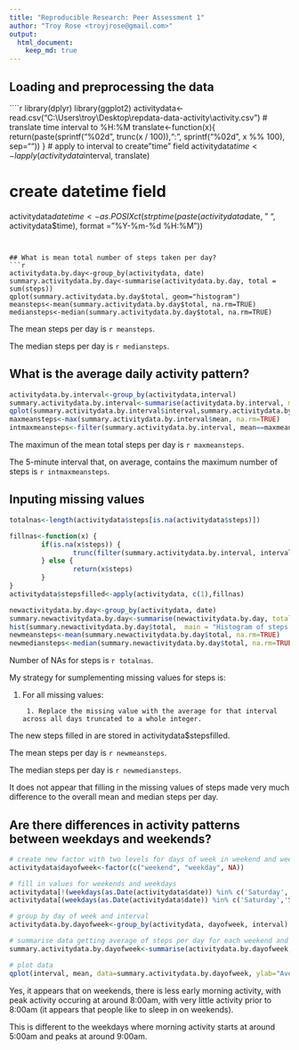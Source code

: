 ```yaml
---
title: "Reproducible Research: Peer Assessment 1"
author: "Troy Rose <troyjrose@gmail.com>"
output: 
  html_document:
    keep_md: true
---
```



## Loading and preprocessing the data
````r
library(dplyr)
library(ggplot2)
activitydata<-read.csv("C:\\Users\\troy\\Desktop\\repdata-data-activity\\activity.csv")
# translate time interval to %H:%M
translate<-function(x){
    return(paste(sprintf("%02d", trunc(x / 100)),":", sprintf("%02d", x %% 100), sep=""))
}
# apply to interval to create "time" field
activitydata$time<-lapply(activitydata$interval, translate)

# create datetime field
activitydata$datetime<-as.POSIXct(strptime(paste(activitydata$date, " ", activitydata$time), format = "%Y-%m-%d %H:%M"))

```


## What is mean total number of steps taken per day?
```r

activitydata.by.day<-group_by(activitydata, date)
summary.activitydata.by.day<-summarise(activitydata.by.day, total = sum(steps))
qplot(summary.activitydata.by.day$total, geom="histogram")
meansteps<-mean(summary.activitydata.by.day$total, na.rm=TRUE)
mediansteps<-median(summary.activitydata.by.day$total, na.rm=TRUE)

```

The mean steps per day is `r meansteps`.

The median steps per day is `r mediansteps`.

## What is the average daily activity pattern?
```r
activitydata.by.interval<-group_by(activitydata,interval)
summary.activitydata.by.interval<-summarise(activitydata.by.interval, mean = mean(steps, na.rm=TRUE))
qplot(summary.activitydata.by.interval$interval,summary.activitydata.by.interval$mean,ylab="Average number of steps per interval", xlab="5 minute intervals over 24 hours") + geom_line(aes(y = summary.activitydata.by.interval$mean), size = .5, alpha = 1)
maxmeansteps<-max(summary.activitydata.by.interval$mean, na.rm=TRUE)
intmaxmeansteps<-filter(summary.activitydata.by.interval, mean==maxmeansteps)$interval
```

The maximun of the mean total steps per day is `r maxmeansteps`.

The 5-minute interval that, on average, contains the maximum number of steps  is `r intmaxmeansteps`.

## Inputing missing values
```r
totalnas<-length(activitydata$steps[is.na(activitydata$steps)])

fillnas<-function(x) {
        if(is.na(x$steps)) {
                trunc(filter(summary.activitydata.by.interval, interval==x$interval)$mean)
        } else {
                return(x$steps)
        }
}
activitydata$stepsfilled<-apply(activitydata, c(1),fillnas)

newactivitydata.by.day<-group_by(activitydata, date)
summary.newactivitydata.by.day<-summarise(newactivitydata.by.day, total = sum(steps))
hist(summary.newactivitydata.by.day$total,  main = "Histogram of steps per day")
newmeansteps<-mean(summary.newactivitydata.by.day$total, na.rm=TRUE)
newmediansteps<-median(summary.newactivitydata.by.day$total, na.rm=TRUE)


```
Number of NAs for steps is `r totalnas`.

My strategy for sumplementing missing values for steps is:

1. For all missing values:

        1. Replace the missing value with the average for that interval across all days truncated to a whole integer.
        
The new steps filled in are stored in activitydata$stepsfilled.

The mean steps per day is `r newmeansteps`.

The median steps per day is `r newmediansteps`.

It does not appear that filling in the missing values of steps made very much difference to the overall mean and median steps per day.

## Are there differences in activity patterns between weekdays and weekends?

```r

# create new factor with two levels for days of week in weekend and weekday
activitydata$dayofweek<-factor(c("weekend", "weekday", NA))

# fill in values for weekends and weekdays
activitydata[!(weekdays(as.Date(activitydata$date)) %in% c('Saturday','Sunday')),]$dayofweek<-as.factor("weekday")
activitydata[(weekdays(as.Date(activitydata$date)) %in% c('Saturday','Sunday')),]$dayofweek<-as.factor("weekend")

# group by day of week and interval
activitydata.by.dayofweek<-group_by(activitydata, dayofweek, interval)

# summarise data getting average of steps per day for each weekend and weekday
summary.activitydata.by.dayofweek<-summarise(activitydata.by.dayofweek, mean = mean(stepsfilled))

# plot data
qplot(interval, mean, data=summary.activitydata.by.dayofweek, ylab="Average number of steps per interval", xlab="5 minute intervals over 24 hours",facets = dayofweek ~ . ) + geom_line(aes(y = summary.activitydata.by.dayofweek$mean), size = .5, alpha = 1)
```

Yes, it appears that on weekends, there is less early morning activity, with peak activity occuring at around 8:00am, with very little activity prior to 8:00am (it appears that people like to sleep in on weekends).

This is different to the weekdays where morning activity starts at around 5:00am and peaks at around 9:00am. 